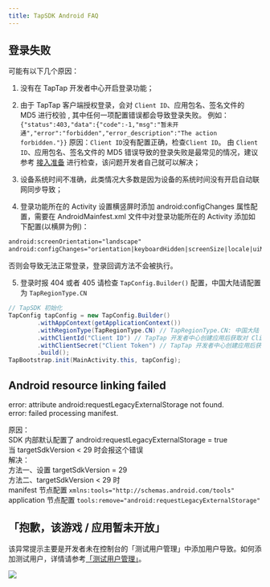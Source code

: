 ```yaml
---
title: TapSDK Android FAQ
---
```


<head>
  <meta name="robots" content="noindex" />
</head>

## 登录失败

可能有以下几个原因：

1. 没有在 TapTap 开发者中心开启登录功能；

2. 由于 TapTap 客户端授权登录，会对 `Client ID`、应用包名、签名文件的 MD5 进行校验 , 其中任何一项配置错误都会导致登录失败。
   例如：`{"status":403,"data":{"code":-1,"msg":"暂未开通","error":"forbidden","error_description":"The action forbidden."}}` 原因：`Client ID`没有配置正确，检查`Client ID`。 由 `Client ID`、应用包名、签名文件的 MD5 错误导致的登录失败是最常见的情况，建议参考 [接入准备](/sdk/start/get-ready/) 进行检查，该问题开发者自己就可以解决；

3. 设备系统时间不准确，此类情况大多数是因为设备的系统时间没有开启自动联网同步导致；

4. 登录功能所在的 Activity 设置横竖屏时添加 android:configChanges 属性配置，需要在 AndroidMainfest.xml 文件中对登录功能所在的 Activity 添加如下配置(以横屏为例)：

```xml
android:screenOrientation="landscape"
android:configChanges="orientation|keyboardHidden|screenSize|locale|uiMode|screenLayout"
```

否则会导致无法正常登录，登录回调方法不会被执行。

5. 登录时报 404 或者 405
   请检查 `TapConfig.Builder()` 配置，中国大陆请配置为 `TapRegionType.CN`

```java
// TapSDK 初始化
TapConfig tapConfig = new TapConfig.Builder()
        .withAppContext(getApplicationContext())
        .withRegionType(TapRegionType.CN) // TapRegionType.CN: 中国大陆  TapRegionType.IO: 国际
        .withClientId("Client ID") // TapTap 开发者中心创建应用后获取对 Client ID
        .withClientSecret("Client Token") // TapTap 开发者中心创建应用后获取对 Client Token
        .build();
TapBootstrap.init(MainActivity.this, tapConfig);
```

## Android resource linking failed

error: attribute android:requestLegacyExternalStorage not found.  
error: failed processing manifest.

原因：  
SDK 内部默认配置了 android:requestLegacyExternalStorage = true  
当 targetSdkVersion < 29 时会报这个错误  
解决：  
方法一、设置 targetSdkVersion = 29  
方法二、targetSdkVersion < 29 时  
manifest 节点配置 `xmlns:tools="http://schemas.android.com/tools"`  
application 节点配置 `tools:remove="android:requestLegacyExternalStorage"`

## 「抱歉，该游戏 / 应用暂未开放」

该异常提示主要是开发者未在控制台的「测试用户管理」中添加用户导致。如何添加测试用户，详情请参考[「测试用户管理」](/sdk/start/test-accounts/)。

![](/img/tap_android_test.png)
